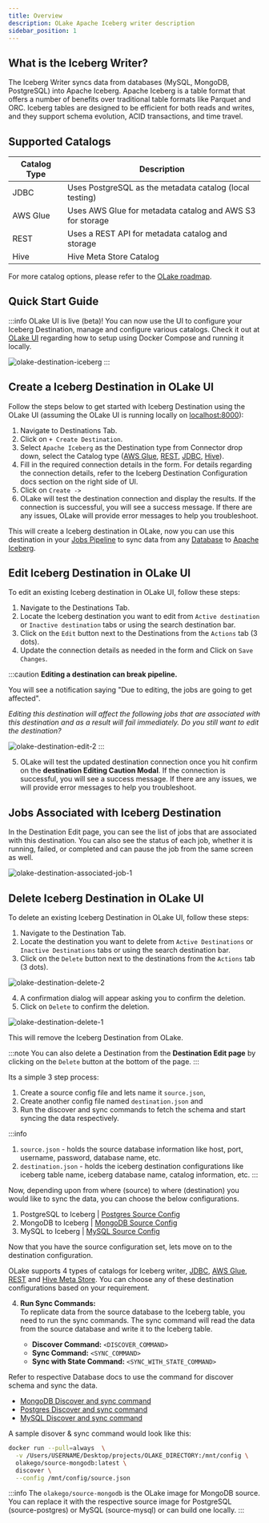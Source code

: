 ```yaml
---
title: Overview
description: OLake Apache Iceberg writer description
sidebar_position: 1
---
```


## What is the Iceberg Writer?

The Iceberg Writer syncs data from databases (MySQL, MongoDB, PostgreSQL) into Apache Iceberg. Apache Iceberg is a table format that offers a number of benefits over traditional table formats like Parquet and ORC. Iceberg tables are designed to be efficient for both reads and writes, and they support schema evolution, ACID transactions, and time travel.

## Supported Catalogs

| Catalog Type | Description                                            |
|--------------|--------------------------------------------------------|
| JDBC         | Uses PostgreSQL as the metadata catalog (local testing)|
| AWS Glue     | Uses AWS Glue for metadata catalog and AWS S3 for storage|
| REST        | Uses a REST API for metadata catalog and storage       |
| Hive        | Hive Meta Store Catalog       |

For more catalog options, please refer to the [OLake roadmap](../../roadmap).

## Quick Start Guide

:::info
OLake UI is live (beta)! You can now use the UI to configure your Iceberg Destination, manage and configure various catalogs. Check it out at [OLake UI](../../getting-started/olake-ui) regarding how to setup using Docker Compose and running it locally.

![olake-destination-iceberg](/img/docs/destination/olake-destination-iceberg.png)
:::

<Tabs>

<TabItem value="iceberg-ui" label="Use OLake UI for Apache Iceberg" default>

## Create a Iceberg Destination in OLake UI

Follow the steps below to get started with Iceberg Destination using the OLake UI (assuming the OLake UI is running locally on [localhost:8000](localhost:8000)):
1. Navigate to Destinations Tab.
2. Click on `+ Create Destination`.
3. Select `Apache Iceberg` as the Destination type from Connector drop down, select the Catalog type ([AWS Glue](./catalog/glue), [REST](./catalog/rest), [JDBC](./catalog/jdbc), [Hive](./catalog/hive)).
4. Fill in the required connection details in the form. For details regarding the connection details, refer to the Iceberg Destination Configuration docs section on the right side of UI.
5. Click on `Create ->`
6. OLake will test the destination connection and display the results. If the connection is successful, you will see a success message. If there are any issues, OLake will provide error messages to help you troubleshoot.

This will create a Iceberg destination in OLake, now you can use this destination in your [Jobs Pipeline](../../jobs/overview) to sync data from any [Database](../../connectors/overview) to [Apache Iceberg](../../writers/iceberg/overview).

## Edit Iceberg Destination in OLake UI
To edit an existing Iceberg destination in OLake UI, follow these steps:

1. Navigate to the Destinations Tab.
2. Locate the Iceberg destination you want to edit from `Active destination` or `Inactive destination` tabs or using the search destination bar.
3. Click on the `Edit` button next to the Destinations from the `Actions` tab (3 dots).
4. Update the connection details as needed in the form and Click on `Save Changes`.

:::caution
**Editing a destination can break pipeline.**

You will see a notification saying "Due to editing, the jobs are going to get affected". 

*Editing this destination will affect the following jobs that are associated with this destination and as a result will fail immediately. Do you still want to edit the destination?*

![olake-destination-edit-2](/img/docs/destination/olake-destination-edit-2.png)
:::

5. OLake will test the updated destination connection once you hit confirm on the **destination Editing Caution Modal**. If the connection is successful, you will see a success message. If there are any issues, we will provide error messages to help you troubleshoot.

## Jobs Associated with Iceberg Destination
In the Destination Edit page, you can see the list of jobs that are associated with this destination. You can also see the status of each job, whether it is running, failed, or completed and can pause the job from the same screen as well.

![olake-destination-associated-job-1](/img/docs/destination/olake-destination-associated-job-1.png)

## Delete Iceberg Destination in OLake UI
To delete an existing Iceberg Destination in OLake UI, follow these steps:
1. Navigate to the Destination Tab.
2. Locate the destination you want to delete from `Active Destinations` or `Inactive Destinations` tabs or using the search destination bar.
3. Click on the `Delete` button next to the destinations from the `Actions` tab (3 dots).

![olake-destination-delete-2](/img/docs/destination/olake-destination-delete-2.png)

4. A confirmation dialog will appear asking you to confirm the deletion.
5. Click on `Delete` to confirm the deletion.

![olake-destination-delete-1](/img/docs/destination/olake-destination-delete-1.png)

This will remove the Iceberg Destination from OLake.

:::note
You can also delete a Destination from the **Destination Edit page** by clicking on the `Delete` button at the bottom of the page. 
:::

</TabItem>

<TabItem value="iceberg-cli" label="Use OLake CLI for Apache Iceberg">

Its a simple 3 step process:
1. Create a source config file and lets name it `source.json`,
2. Create another config  file named `destination.json` and 
3. Run the discover and sync commands to fetch the schema and start syncing the data respectively.

:::info
1. `source.json` - holds the source database information like host, port, username, password, database name, etc.
2. `destination.json` - holds the iceberg destination configurations like iceberg table name, iceberg database name, catalog information, etc.
:::

Now, depending upon from where (source) to where (destination) you would like to sync the data, you can choose the below configurations.

1. PostgreSQL to Iceberg | [Postgres Source Config](../../connectors/postgres/config)
2. MongoDB to Iceberg | [MongoDB Source Config](../../connectors/mongodb/config)
3. MySQL to Iceberg | [MySQL Source Config](../../connectors/mysql/config)

Now that you have the source configuration set, lets move on to the destination configuration.

OLake supports 4 types of catalogs for Iceberg writer, [JDBC](../iceberg/catalog/jdbc), [AWS Glue](../iceberg/catalog/glue), [REST](../iceberg/catalog/rest) and [Hive Meta Store](../iceberg/catalog/hive). You can choose any of these destination configurations based on your requirement.

4. **Run Sync Commands:**  
To replicate data from the source database to the Iceberg table, you need to run the sync commands. The sync command will read the data from the source database and write it to the Iceberg table.

   - **Discover Command:** `<DISCOVER_COMMAND>`  
   - **Sync Command:** `<SYNC_COMMAND>`  
   - **Sync with State Command:** `<SYNC_WITH_STATE_COMMAND>`  
    
Refer to respective Database docs to use the command for discover schema and sync the data.
- [MongoDB Discover and sync command](../../connectors/mongodb/overview#sync-command)
- [Postgres Discover and sync command](../../connectors/postgres/overview#sync-command)
- [MySQL Discover and sync command](../../connectors/mysql/overview#sync-command)

A sample disover & sync command would look like this:

```bash
docker run --pull=always  \
  -v /Users/USERNAME/Desktop/projects/OLAKE_DIRECTORY:/mnt/config \
  olakego/source-mongodb:latest \
  discover \
  --config /mnt/config/source.json
```

:::info
The `olakego/source-mongodb` is the OLake image for MongoDB source. You can replace it with the respective source image for PostgreSQL (source-postgres) or MySQL (source-mysql) or can build one locally.
:::

</TabItem>
</Tabs>